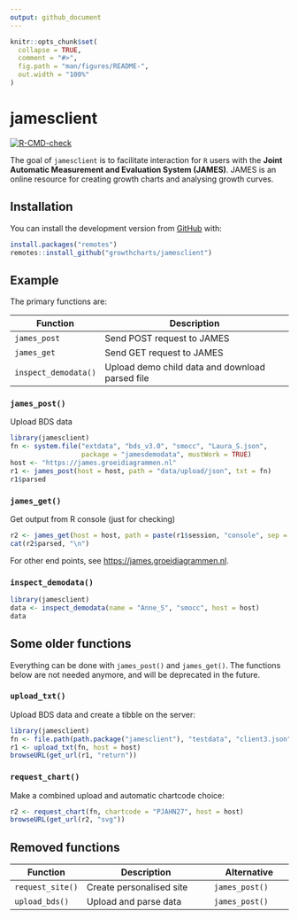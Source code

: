 ```yaml
---
output: github_document
---
```


<!-- README.md is generated from README.Rmd. Please edit that file -->

```r
knitr::opts_chunk$set(
  collapse = TRUE,
  comment = "#>",
  fig.path = "man/figures/README-",
  out.width = "100%"
)
```

# jamesclient

<!-- badges: start -->
[![R-CMD-check](https://github.com/growthcharts/jamesclient/actions/workflows/R-CMD-check.yaml/badge.svg)](https://github.com/growthcharts/jamesclient/actions/workflows/R-CMD-check.yaml)
<!-- badges: end -->

The goal  of `jamesclient` is to facilitate interaction for `R` users with the 
**Joint Automatic Measurement and Evaluation System (JAMES)**.
JAMES is an online resource for creating growth charts and analysing growth curves.

## Installation

You can install the development version from [GitHub](https://github.com/) with:

``` r
install.packages("remotes")
remotes::install_github("growthcharts/jamesclient")
```
## Example

The primary functions are:

Function            | Description
------------------- | -------------
`james_post`        | Send POST request to JAMES
`james_get`         | Send GET request to JAMES
`inspect_demodata()`| Upload demo child data and download parsed file

### `james_post()`

Upload BDS data

```r
library(jamesclient)
fn <- system.file("extdata", "bds_v3.0", "smocc", "Laura_S.json",
                  package = "jamesdemodata", mustWork = TRUE)
host <- "https://james.groeidiagrammen.nl"
r1 <- james_post(host = host, path = "data/upload/json", txt = fn)
r1$parsed
```

### `james_get()`

Get output from R console (just for checking)

```r
r2 <- james_get(host = host, path = paste(r1$session, "console", sep = "/"))
cat(r2$parsed, "\n")
```

For other end points, see <https://james.groeidiagrammen.nl>.

### `inspect_demodata()`

```r
library(jamesclient)
data <- inspect_demodata(name = "Anne_S", "smocc", host = host)
data
```

## Some older functions

Everything can be done with `james_post()` and `james_get()`. The functions below are not needed anymore, and will be deprecated in the future.

### `upload_txt()`

Upload BDS data and create a tibble on the server:

```r
library(jamesclient)
fn <- file.path(path.package("jamesclient"), "testdata", "client3.json")
r1 <- upload_txt(fn, host = host)
browseURL(get_url(r1, "return"))
```

### `request_chart()`

Make a combined upload and automatic chartcode choice:

```r
r2 <- request_chart(fn, chartcode = "PJAHN27", host = host)
browseURL(get_url(r2, "svg"))
```


## Removed functions

Function          | Description                          | Alternative             |
----------------- | -------------------------------------| ----------------------- |
`request_site()`  | Create personalised site             | `james_post()`          |
`upload_bds()`    | Upload and parse data                | `james_post()`          |
